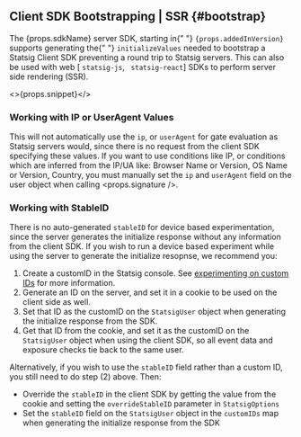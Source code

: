 
## Client SDK Bootstrapping | SSR <VersionBadge version={props.addedInVersion}/> {#bootstrap}

<div style={{ marginBottom: 20 }}>
  The {props.sdkName} server SDK, starting in{" "}
  <code>{props.addedInVersion}</code> supports generating the{" "}
  <code>initializeValues</code> needed to bootstrap a Statsig Client SDK
  preventing a round trip to Statsig servers. This can also be used with web [
  <code>statsig-js</code>, <code> statsig-react</code>] SDKs to perform server
  side rendering (SSR).
</div>

<>{props.snippet}</>

### Working with IP or UserAgent Values

This will not automatically use the `ip`, or `userAgent` for gate evaluation as
Statsig servers would, since there is no request from the client SDK specifying these values.
If you want to use conditions like IP, or conditions which are inferred from the IP/UA like:
Browser Name or Version, OS Name or Version, Country, you must manually set the `ip` and `userAgent`
field on the user object when calling <props.signature />.

### Working with StableID

There is no auto-generated `stableID` for device based experimentation,
since the server generates the initialize response without any information from the client SDK.
If you wish to run a device based experiment while using the server to generate the initialize resopnse,
we recommend you:

1. Create a customID in the Statsig console.
   See [experimenting on custom IDs](/guides/experiment-on-custom-id-types) for more information.
2. Generate an ID on the server, and set it in a cookie to be used on the client side as well.
3. Set that ID as the customID on the `StatsigUser` object when generating the initialize response from the SDK.
4. Get that ID from the cookie, and set it as the customID on the `StatsigUser` object when using the client SDK,
   so all event data and exposure checks tie back to the same user.

Alternatively, if you wish to use the `stableID` field rather than a custom ID, you still need to do step (2) above. Then:

- Override the `stableID` in the client SDK by getting the value from the cookie and setting the `overrideStableID`
  parameter in `StatsigOptions`
- Set the `stableID` field on the `StatsigUser` object in the `customIDs` map when generating the initialize response from the SDK

